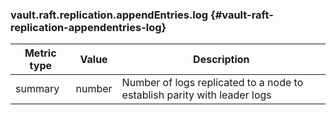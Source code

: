 ### vault.raft.replication.appendEntries.log {#vault-raft-replication-appendentries-log}

Metric type | Value   | Description
----------- | ------- | -----------
summary     | number  | Number of logs replicated to a node to establish parity with leader logs 
